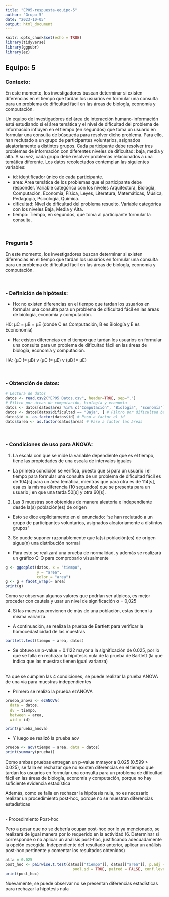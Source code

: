```yaml
---
title: "EP05-respuesta-equipo-5"
author: "Grupo 5"
date: "2023-10-05"
output: html_document
---
```


```r
knitr::opts_chunk$set(echo = TRUE)
library(tidyverse)
library(ggpubr)
library(ez)
```

## Equipo: 5

### Contexto:

En este momento, los investigadores buscan determinar si existen diferencias en el tiempo que tardan los usuarios en formular una consulta para un problema de dificultad fácil en las áreas de biología, economía y computación.

Un equipo de investigadores del área de interacción humano-información está estudiando si el área temática y el nivel de dificultad del problema de información influyen en el tiempo (en segundos) que toma un usuario en formular una consulta de búsqueda para resolver dicho problema. Para ello, han reclutado a un grupo de participantes voluntarios, asignados aleatoriamente a distintos grupos. Cada participante debe resolver tres problemas de información con diferentes niveles de dificultad: baja, media y alta. A su vez, cada grupo debe resolver problemas relacionados a una temática diferente. Los datos recolectados contemplan las siguientes variables:

- id: identificador único de cada participante.
- area: Área temática de los problemas que el participante debe responder. Variable categórica con los niveles Arquitectura, Biología, Computación, Economía, Física, Leyes, Literatura, Matemáticas, Música, Pedagogía, Psicología, Química.
- dificultad: Nivel de dificultad del problema resuelto. Variable categórica con los niveles Baja, Media y Alta.
- tiempo: Tiempo, en segundos, que toma al participante formular la consulta.

<br>

### Pregunta 5

En este momento, los investigadores buscan determinar si existen diferencias en el tiempo que tardan los usuarios en formular una consulta para un problema de dificultad fácil en las áreas de biología, economía y computación.

<br>

### - Definición de hipótesis:

  - Ho: no existen diferencias en el tiempo que tardan los usuarios en formular una consulta para un problema de dificultad fácil en las áreas de biología, economía y computación. 
  
  H0: µC = µB = µE (donde C es Computación, B es Biología y E es Econonomía)
  
  - Ha: existen diferencias en el tiempo que tardan los usuarios en formular una consulta para un problema de dificultad fácil en las áreas de biología, economía y computación.
  
  HA: (µC != µB) v (µC != µE) v (µB != µE)

<br>

### - Obtención de datos:

```r
# Lectura de datos
datos <- read.csv2("EP05 Datos.csv", header=TRUE, sep=",")
# Filtro por áreas de computación, biología y economía
datos <- datos[datos$area %in% c("Computación", "Biología", "Economía"), ]
datos <- datos[datos$dificultad == "Baja", ] # Filtro por dificultad baja
datos$id <- as.factor(datos$id) # Paso a factor el id
datos$area <- as.factor(datos$area) # Paso a factor las áreas
```

<br> 

### - Condiciones de uso para ANOVA:

1. La escala con que se mide la variable dependiente que es el tiempo, tiene las propiedades de una escala de intervalos iguales

  - La primera condición se verifica, puesto que si para un usuario i el tiempo para formular una consulta de un problema de dificultad fácil es de 104[s] para un área temática, mientras que para otra es de 114[s], esa es la misma diferencia (10 segundos) que se presenta para un usuario j en que una tarda 50[s] y otra 60[s].
  

2. Las 3 muestras son obtenidas de manera aleatoria e independiente desde la(s) población(es) de origen

  - Esto se dice explícitamente en el enunciado: "se han reclutado a un grupo de participantes voluntarios, asignados aleatoriamente a distintos grupos" 

3. Se puede suponer razonablemente que la(s) población(es) de origen sigue(n) una distribución normal

  - Para esto se realizará una prueba de normalidad, y además se realizará un gráfico Q-Q para comprobarlo visualmente
  

```r
g <- ggqqplot(datos, x = "tiempo", 
              y = "area",
              color = "area")
g <- g + facet_wrap(~ area)
print(g)
```

  Como se observan algunos valores que podrían ser atípicos, es mejor proceder con cautela y usar un nivel de significación α = 0,025

4. Si las muestras provienen de más de una población, estas tienen la misma varianza.

  - A continuación, se realiza la prueba de Bartlett para verificar la homocedasticidad de las muestras 

```r
bartlett.test(tiempo ~ area, datos)
```

  - Se obtuvo un p-value = 0.1122 mayor a la significación de 0.025, por lo que se falla en rechazar la hipótesis nula de la prueba de Bartlett (la que indica que las muestras tienen igual varianza)

<br>
Ya que se cumplen las 4 condiciones, se puede realizar la prueba ANOVA de una vía para muestras independientes

- Primero se realizó la prueba ezANOVA

```r
prueba_anova <- ezANOVA(
  data = datos,
  dv = tiempo,
  between = area,
  wid = id)

print(prueba_anova)
```

- Y luego se realizó la prueba aov

```r
prueba <- aov(tiempo ~ area, data = datos)
print(summary(prueba))
```

Como ambas pruebas entregan un p-value mmayor a 0.025 (0.599 > 0.025), se falla en rechazar que no existen diferencias en el tiempo que tardan los usuarios en formular una consulta para un problema de dificultad fácil en las áreas de biología, economía y computación, porque no hay suficiente evidencia estadística

Además, como se falla en rechazar la hipótesis nula, no es necesario realizar un procedimiento post-hoc, porque no se muestran diferencias estadísticas

<br>
- Procedimiento Post-hoc

Pero a pesar que no se debería ocupar post-hoc por lo ya mencionado, se realizará de igual manera por lo requerido en la actividad (6. Determinar si corresponde o no aplicar un análisis post-hoc, justificando adecuadamente la opción escogida. Independiente del resultado anterior, aplicar un análisis post-hoc pertinente y comentar los resultados obtenidos)

```r
alfa = 0.025
post_hoc <- pairwise.t.test(datos[["tiempo"]], datos[["area"]], p.adj = "holm", 
                              pool.sd = TRUE, paired = FALSE, conf.level = 1-alfa)
print(post_hoc)
```

Nuevamente, se puede observar no se presentan diferencias estadísticas para rechazar la hipótesis nula

